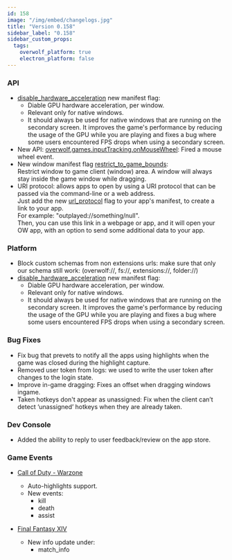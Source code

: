 ```yaml
---
id: 158
image: "/img/embed/changelogs.jpg"
title: "Version 0.158"
sidebar_label: "0.158"
sidebar_custom_props:
  tags:
    overwolf_platform: true
    electron_platform: false
---
```


### API

* [disable_hardware_acceleration](/api/manifest#disable_hardware_acceleration) new manifest flag:
  * Diable GPU hardware acceleration, per window.
  * Relevant only for native windows.
  * It should always be used for native windows that are running on the secondary screen. It improves the game's performance by reducing the usage of the GPU while you are playing and fixes a bug where some users encountered FPS drops when using a secondary screen. 
* New API: [overwolf.games.inputTracking.onMouseWheel](/api/games/input-tracking#onmousewheel): Fired a mouse wheel event.
* New window manifest flag [restrict_to_game_bounds](/api/manifest#restrict_to_game_bounds):  
  Restrict window to game client (window) area. A window will always stay inside the game window while dragging.
* URI protocol: allows apps to open by using a URI protocol that can be passed via the command-line or a web address.  
  Just add the new [url_protocol](/api/manifest#url_protocol) flag to your app's manifest, to create a link to your app.  
  For example: "outplayed://something/null".  
  Then, you can use this link in a webpage or app, and it will open your OW app, with an option to send some additional data to your app. 

### Platform

* Block custom schemas from non extensions urls: make sure that only our schema still work: (overwolf://, fs://, extensions://, folder://)
* [disable_hardware_acceleration](/api/manifest#disable_hardware_acceleration) new manifest flag:
  * Diable GPU hardware acceleration, per window.
  * Relevant only for native windows.
  * It should always be used for native windows that are running on the secondary screen. It improves the game's performance by reducing the usage of the GPU while you are playing and fixes a bug where some users encountered FPS drops when using a secondary screen. 

### Bug Fixes

* Fix bug that prevets to notify all the apps using highlights when the game was closed during the highlight capture.
* Removed user token from logs: we used to write the user token after changes to the login state.
* Improve in-game dragging: Fixes an offset when dragging windows ingame.
* Taken hotkeys don't appear as unassigned: Fix when the client can’t detect ‘unassigned’ hotkeys when they are already taken.

### Dev Console

* Added the ability to reply to user feedback/review on the app store. 

### Game Events

* [Call of Duty - Warzone](/api/games/events/call-of-duty-warzone)
  * Auto-highlights support.
  * New events:
    * kill
    * death
    * assist
  
* [Final Fantasy XIV](/api/games/events/final-fantasy-xiv)
  * New info update under:
    * match_info


